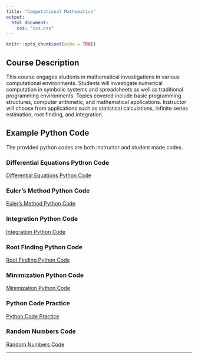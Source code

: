 ```yaml
---
title: "Computational Mathematics"
output:
  html_document:
    css: "css.css"
---
```


```r
knitr::opts_chunk$set(echo = TRUE)
```

## Course Description

This course engages students in mathematical investigations in various computational environments. Students will investigate numerical computation in symbolic systems and spreadsheets as well as traditional programming environments. Topics covered include basic programming structures, computer arithmetic, and mathematical applications. Instructor will choose from applications such as statistical calculations, infinite series estimation, root finding, and integration.

## Example Python Code

The provided python codes are both instructor and student made codes. 


### Differential Equations Python Code

[Differential Equations Python Code](Diff_Equations_Python-Code.html)

### Euler's Method Python Code

[Euler's Method Python Code](Euler_Python_Code.html)

### Integration Python Code

[Integration Python Code](Int_Python_Code.html)

### Root Finding Python Code

[Root Finding Python Code](Root_Finding_Code.html)

### Minimization Python Code

[Minimization Python Code](Minimization_Python_Code.html)

### Python Code Practice

[Python Code Practice](Python_Code_Practice.html)

### Random Numbers Code

[Random Numbers Code](Random_Numbers_Code.html)

__________
